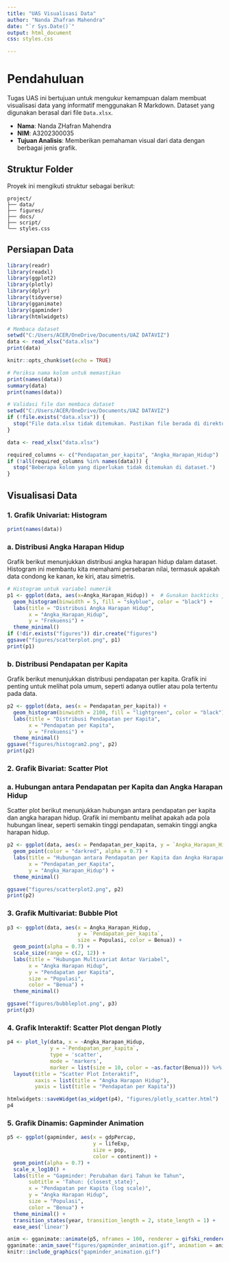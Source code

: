 ```yaml
---
title: "UAS Visualisasi Data"
author: "Nanda Zhafran Mahendra"
date: "`r Sys.Date()`"
output: html_document
css: styles.css

---
```

# Pendahuluan

Tugas UAS ini bertujuan untuk mengukur kemampuan dalam membuat visualisasi data yang informatif menggunakan R Markdown. Dataset yang digunakan berasal dari file `Data.xlsx`.

- **Nama**: Nanda ZHafran Mahendra
- **NIM**:  A3202300035
- **Tujuan Analisis**: Memberikan pemahaman visual dari data dengan berbagai jenis grafik.

## Struktur Folder

Proyek ini mengikuti struktur sebagai berikut:

```
project/
├── data/       
├── figures/  
├── docs/       
├── script/     
└── styles.css  
```

## Persiapan Data
```r
library(readr)
library(readxl)
library(ggplot2)
library(plotly)
library(dplyr)
library(tidyverse)
library(gganimate)
library(gapminder)
library(htmlwidgets)

# Membaca dataset
setwd("C:/Users/ACER/OneDrive/Documents/UAZ DATAVIZ")
data <- read_xlsx("data.xlsx")
print(data)

knitr::opts_chunk$set(echo = TRUE)

# Periksa nama kolom untuk memastikan
print(names(data))
summary(data)
print(names(data))

```

```r
# Validasi file dan membaca dataset
setwd("C:/Users/ACER/OneDrive/Documents/UAZ DATAVIZ")
if (!file.exists("data.xlsx")) {
  stop("File data.xlsx tidak ditemukan. Pastikan file berada di direktori yang benar.")
}

data <- read_xlsx("data.xlsx")

required_columns <- c("Pendapatan_per_kapita", "Angka_Harapan_Hidup")
if (!all(required_columns %in% names(data))) {
  stop("Beberapa kolom yang diperlukan tidak ditemukan di dataset.")
}
```

## Visualisasi Data

### 1. Grafik Univariat: Histogram

```r
print(names(data))

```
### a. Distribusi Angka Harapan Hidup
Grafik berikut menunjukkan distribusi angka harapan hidup dalam dataset. Histogram ini membantu kita memahami persebaran nilai, termasuk apakah data condong ke kanan, ke kiri, atau simetris.

```r
# Histogram untuk variabel numerik
p1 <- ggplot(data, aes(x=Angka_Harapan_Hidup)) +  # Gunakan backticks jika ada spasi di nama kolom
  geom_histogram(binwidth = 5, fill = "skyblue", color = "black") +
  labs(title = "Distribusi Angka Harapan Hidup",
       x = "Angka_Harapan_Hidup",
       y = "Frekuensi") +
  theme_minimal()
if (!dir.exists("figures")) dir.create("figures")
ggsave("figures/scatterplot.png", p1)
print(p1)
```

### b. Distribusi Pendapatan per Kapita
Grafik berikut menunjukkan distribusi pendapatan per kapita. Grafik ini penting untuk melihat pola umum, seperti adanya outlier atau pola tertentu pada data.

```r
p2 <- ggplot(data, aes(x = Pendapatan_per_kapita)) +
  geom_histogram(binwidth = 2100, fill = "lightgreen", color = "black") +
  labs(title = "Distribusi Pendapatan per Kapita",
       x = "Pendapatan per Kapita",
       y = "Frekuensi") +
  theme_minimal()
ggsave("figures/histogram2.png", p2)
print(p2)
```

### 2. Grafik Bivariat: Scatter Plot
### a. Hubungan antara Pendapatan per Kapita dan Angka Harapan Hidup
Scatter plot berikut menunjukkan hubungan antara pendapatan per kapita dan angka harapan hidup. Grafik ini membantu melihat apakah ada pola hubungan linear, seperti semakin tinggi pendapatan, semakin tinggi angka harapan hidup.


```r
p2 <- ggplot(data, aes(x = Pendapatan_per_kapita, y = `Angka_Harapan_Hidup`)) +
  geom_point(color = "darkred", alpha = 0.7) +
  labs(title = "Hubungan antara Pendapatan per Kapita dan Angka Harapan Hidup",
       x = "Pendapatan_per_Kapita",
       y = "Angka_Harapan_Hidup") +
  theme_minimal()

ggsave("figures/scatterplot2.png", p2)
print(p2)
```




### 3. Grafik Multivariat: Bubble Plot
```r
p3 <- ggplot(data, aes(x = Angka_Harapan_Hidup, 
                       y = `Pendapatan_per_kapita`, 
                       size = Populasi, color = Benua)) +
  geom_point(alpha = 0.7) +
  scale_size(range = c(2, 12)) +
  labs(title = "Hubungan Multivariat Antar Variabel",
       x = "Angka Harapan Hidup",
       y = "Pendapatan per Kapita",
       size = "Populasi",
       color = "Benua") +
  theme_minimal()

ggsave("figures/bubbleplot.png", p3)
print(p3)
```



### 4. Grafik Interaktif: Scatter Plot dengan Plotly
```r
p4 <- plot_ly(data, x = ~Angka_Harapan_Hidup, 
              y = ~`Pendapatan_per_kapita`, 
              type = 'scatter', 
              mode = 'markers', 
              marker = list(size = 10, color = ~as.factor(Benua))) %>%
  layout(title = "Scatter Plot Interaktif",
         xaxis = list(title = "Angka Harapan Hidup"),
         yaxis = list(title = "Pendapatan per Kapita"))

htmlwidgets::saveWidget(as_widget(p4), "figures/plotly_scatter.html")
p4
```



### 5. Grafik Dinamis: Gapminder Animation
```r
p5 <- ggplot(gapminder, aes(x = gdpPercap, 
                            y = lifeExp, 
                            size = pop, 
                            color = continent)) +
  geom_point(alpha = 0.7) +
  scale_x_log10() +
  labs(title = "Gapminder: Perubahan dari Tahun ke Tahun",
       subtitle = 'Tahun: {closest_state}',
       x = "Pendapatan per Kapita (log scale)",
       y = "Angka Harapan Hidup",
       size = "Populasi",
       color = "Benua") +
  theme_minimal() +
  transition_states(year, transition_length = 2, state_length = 1) +
  ease_aes('linear')

anim <- gganimate::animate(p5, nframes = 100, renderer = gifski_renderer())
gganimate::anim_save("figures/gapminder_animation.gif", animation = anim)
knitr::include_graphics("gapminder_animation.gif")
```

